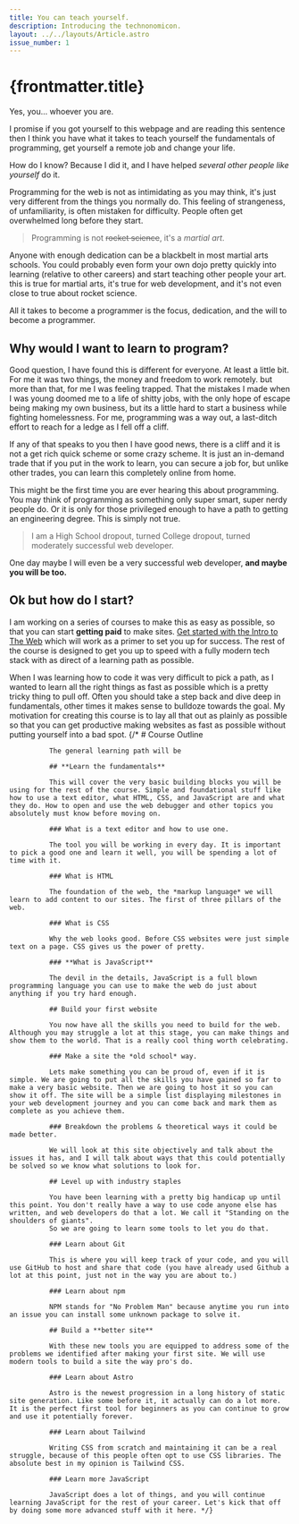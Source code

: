 ```yaml
---
title: You can teach yourself.
description: Introducing the technonomicon.
layout: ../../layouts/Article.astro
issue_number: 1
---
```


# {frontmatter.title}

Yes, you... whoever you are.

I promise if you got yourself to this webpage and are reading this sentence then I think you have what it takes to teach yourself the fundamentals of programming, get yourself a remote job and change your life.

How do I know? Because I did it, and I have helped *several other people like yourself* do it.

<More>
  Programming for the web is not as intimidating as you may think, it's just very different from the things you normally do. This feeling of strangeness, of unfamiliarity, is often mistaken for difficulty. People often get overwhelmed long before they start.

  > Programming is not ~~rocket science~~, it's a *martial art*.

  Anyone with enough dedication can be a blackbelt in most martial arts schools. You could probably even form your own dojo pretty quickly into learning (relative to other careers) and start teaching other people your art. this is true for martial arts, it's true for web development, and it's not even close to true about rocket science.

  All it takes to become a programmer is the focus, dedication, and the will to become a programmer.

  ## Why would I want to learn to program?

  Good question, I have found this is different for everyone. At least a little bit. For me it was two things, the money and freedom to work remotely. but more than that, for me I was feeling trapped. That the mistakes I made when I was young doomed me to a life of shitty jobs, with the only hope of escape being making my own business, but its a little hard to start a business while fighting homelessness. For me, programming was a way out, a last-ditch effort to reach for a ledge as I fell off a cliff.

  If any of that speaks to you then I have good news, there is a cliff and it is not a get rich quick scheme or some crazy scheme. It is just an in-demand trade that if you put in the work to learn, you can secure a job for, but unlike other trades, you can learn this completely online from home.

  This might be the first time you are ever hearing this about programming. You may think of programming as something only super smart, super nerdy people do. Or it is only for those privileged enough to have a path to getting an engineering degree. This is simply not true.

  > I am a High School dropout, turned College dropout, turned moderately successful web developer.

  One day maybe I will even be a very successful web developer, **and maybe you will be too.**

  ## Ok but how do I start?

  I am working on a series of courses to make this as easy as possible, so that you can start **getting paid** to make sites. [Get started with the Intro to The Web](/articles/html-intro) which will work as a primer to set you up for success.
  The rest of the course is designed to get you up to speed with a fully modern tech stack with as direct of a learning path as possible.

  When I was learning how to code it was very difficult to pick a path, as I wanted to learn all the right things as fast as possible which is a pretty tricky thing to pull off.
  Often you should take a step back and dive deep in fundamentals, other times it makes sense to bulldoze towards the goal. My motivation for creating this course is to lay all that out as plainly as possible so that
  you can get productive making websites as fast as possible without putting yourself into a bad spot.
  {/* # Course Outline

              The general learning path will be

              ## **Learn the fundamentals**

              This will cover the very basic building blocks you will be using for the rest of the course. Simple and foundational stuff like how to use a text editor, what HTML, CSS, and JavaScript are and what they do. How to open and use the web debugger and other topics you absolutely must know before moving on.

              ### What is a text editor and how to use one.

              The tool you will be working in every day. It is important to pick a good one and learn it well, you will be spending a lot of time with it.

              ### What is HTML

              The foundation of the web, the *markup language* we will learn to add content to our sites. The first of three pillars of the web.

              ### What is CSS

              Why the web looks good. Before CSS websites were just simple text on a page. CSS gives us the power of pretty.

              ### **What is JavaScript**

              The devil in the details, JavaScript is a full blown programming language you can use to make the web do just about anything if you try hard enough.

              ## Build your first website

              You now have all the skills you need to build for the web. Although you may struggle a lot at this stage, you can make things and show them to the world. That is a really cool thing worth celebrating.

              ### Make a site the *old school* way.

              Lets make something you can be proud of, even if it is simple. We are going to put all the skills you have gained so far to make a very basic website. Then we are going to host it so you can show it off. The site will be a simple list displaying milestones in your web development journey and you can come back and mark them as complete as you achieve them.

              ### Breakdown the problems & theoretical ways it could be made better.

              We will look at this site objectively and talk about the issues it has, and I will talk about ways that this could potentially be solved so we know what solutions to look for.

              ## Level up with industry staples

              You have been learning with a pretty big handicap up until this point. You don't really have a way to use code anyone else has written, and web developers do that a lot. We call it "Standing on the shoulders of giants".
              So we are going to learn some tools to let you do that.

              ### Learn about Git

              This is where you will keep track of your code, and you will use GitHub to host and share that code (you have already used Github a lot at this point, just not in the way you are about to.)

              ### Learn about npm

              NPM stands for "No Problem Man" because anytime you run into an issue you can install some unknown package to solve it.

              ## Build a **better site**

              With these new tools you are equipped to address some of the problems we identified after making your first site. We will use modern tools to build a site the way pro's do.

              ### Learn about Astro

              Astro is the newest progression in a long history of static site generation. Like some before it, it actually can do a lot more. It is the perfect first tool for beginners as you can continue to grow and use it potentially forever.

              ### Learn about Tailwind

              Writing CSS from scratch and maintaining it can be a real struggle, because of this people often opt to use CSS libraries. The absolute best in my opinion is Tailwind CSS.

              ### Learn more JavaScript

              JavaScript does a lot of things, and you will continue learning JavaScript for the rest of your career. Let's kick that off by doing some more advanced stuff with it here. */}
</More>
